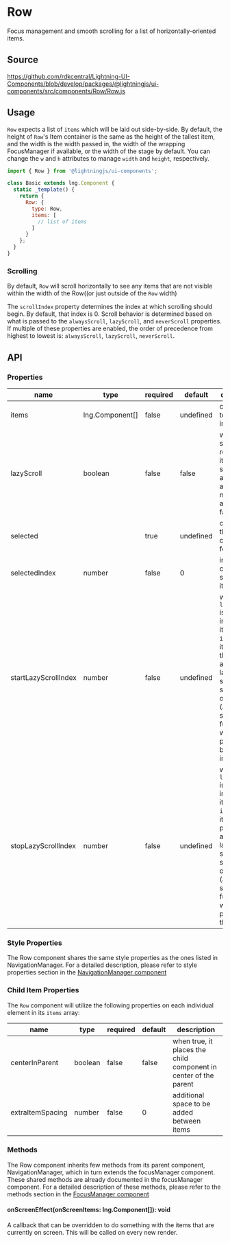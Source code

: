 ﻿<!--
  Copyright 2023 Comcast Cable Communications Management, LLC

  Licensed under the Apache License, Version 2.0 (the "License");
  you may not use this file except in compliance with the License.
  You may obtain a copy of the License at

  http://www.apache.org/licenses/LICENSE-2.0

  Unless required by applicable law or agreed to in writing, software
  distributed under the License is distributed on an "AS IS" BASIS,
  WITHOUT WARRANTIES OR CONDITIONS OF ANY KIND, either express or implied.
  See the License for the specific language governing permissions and
  limitations under the License.

  SPDX-License-Identifier: Apache-2.0
-->


# Row

Focus management and smooth scrolling for a list of horizontally-oriented items.

## Source

https://github.com/rdkcentral/Lightning-UI-Components/blob/develop/packages/@lightningjs/ui-components/src/components/Row/Row.js

## Usage

`Row` expects a list of `items` which will be laid out side-by-side. By default, the height of `Row`'s Item container is the same as the height of the tallest item, and the width is the width passed in, the width of the wrapping FocusManager if available, or the width of the stage by default. You can change the `w` and `h` attributes to manage `width` and `height`, respectively.

```js
import { Row } from '@lightningjs/ui-components';

class Basic extends lng.Component {
  static _template() {
    return {
      Row: {
        type: Row,
        items: [
          // list of items
        ]
      }
    };
  }
}
```

<Canvas>
  <Story id="navigation-row--row" />
</Canvas>

### Scrolling

By default, `Row` will scroll horizontally to see any items that are not visible within the width of the Row((or just outside of the `Row` width)

The `scrollIndex` property determines the index at which scrolling should begin. By default, that index is 0.
Scroll behavior is determined based on what is passed to the `alwaysScroll`, `lazyScroll`, and `neverScroll` properties.
If multiple of these properties are enabled, the order of precedence from highest to lowest is: `alwaysScroll`, `lazyScroll`, `neverScroll`.

## API

### Properties

| name                 | type                                                    | required | default   | description                                                                                                                                                                          |
| -------------------- | ------------------------------------------------------- | -------- | --------- | ------------------------------------------------------------------------------------------------------------------------------------------------------------------------------------ |
| items                | <DocsLink id="lng.Component">lng.Component[]</DocsLink> | false    | undefined | components to be listed in the row.                                                                                                                                                  |
| lazyScroll           | boolean                                                 | false    | false     | will only scroll the row if the item is off screen and alwaysScroll and neverScroll are both false                                                                                   |
| selected             | <DocsLink id="lng.Component" />                         | true     | undefined | component that is currently in focus                                                                                                                                                 |
| selectedIndex        | number                                                  | false    | 0         | index of currently selected item                                                                                                                                                     |
| startLazyScrollIndex | number                                                  | false    | undefined | when `lazyScroll` is `true`, index of item in `items`, and items thereafter, at which lazy scrolling should occur at (alwasy scroll functionality will take place before this index) |
| stopLazyScrollIndex  | number                                                  | false    | undefined | when `lazyScroll` is `true`, index of item in `items`, and items preceding, at which lazy scrolling should occur (alwasy scroll functionality will take place after this index)      |

### Style Properties

The Row component shares the same style properties as the ones listed in NavigationManager. For a detailed description, please refer to style properties section in the [NavigationManager component](?path=/docs/navigation-navigationmanager--navigationmanager)

### Child Item Properties

The `Row` component will utilize the following properties on each individual element in its `items` array:

| name             | type    | required | default | description                                                      |
| ---------------- | ------- | -------- | ------- | ---------------------------------------------------------------- |
| centerInParent   | boolean | false    | false   | when true, it places the child component in center of the parent |
| extraItemSpacing | number  | false    | 0       | additional space to be added between items                       |

### Methods

The Row component inherits few methods from its parent component, NavigationManager, which in turn extends the focusManager component. These shared methods are already documented in the focusManager component. For a detailed description of these methods, please refer to the methods section in the [FocusManager component](?path=/docs/navigation-focusmanager--focusmanager)

#### onScreenEffect(onScreenItems: lng.Component[]): void

A callback that can be overridden to do something with the items that are currently on screen. This will be called on every new render.

